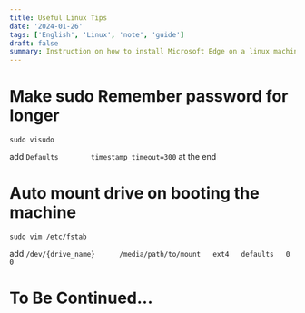 ```yaml
---
title: Useful Linux Tips
date: '2024-01-26'
tags: ['English', 'Linux', 'note', 'guide']
draft: false
summary: Instruction on how to install Microsoft Edge on a linux machine
---
```


# Make sudo Remember password for longer

```
sudo visudo
```

add ```Defaults        timestamp_timeout=300``` at the end


# Auto mount drive on booting the machine

```
sudo vim /etc/fstab
```

add ```/dev/{drive_name}      /media/path/to/mount   ext4   defaults   0   0```

#
#
# To Be Continued...
